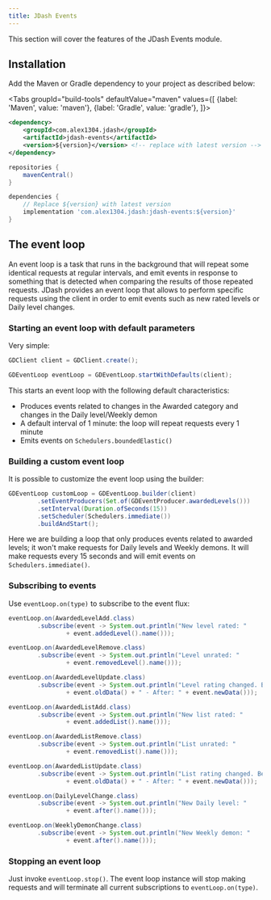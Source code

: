 ```yaml
---
title: JDash Events
---
```



This section will cover the features of the JDash Events module.

## Installation

Add the Maven or Gradle dependency to your project as described below:

<Tabs
    groupId="build-tools"
    defaultValue="maven"
    values={[
        {label: 'Maven', value: 'maven'},
        {label: 'Gradle', value: 'gradle'},
    ]}>
<TabItem value="maven">

```xml
<dependency>
    <groupId>com.alex1304.jdash</groupId>
    <artifactId>jdash-events</artifactId>
    <version>${version}</version> <!-- replace with latest version -->
</dependency>
```

</TabItem>
<TabItem value="gradle">

```groovy
repositories {
    mavenCentral()
}

dependencies {
    // Replace ${version} with latest version
    implementation 'com.alex1304.jdash:jdash-events:${version}'
}
```

</TabItem>
</Tabs>

## The event loop

An event loop is a task that runs in the background that will repeat some identical requests at regular intervals, and emit events in response to something that is detected when comparing the results of those repeated requests. JDash provides an event loop that allows to perform specific requests using the client in order to emit events such as new rated levels or Daily level changes.

### Starting an event loop with default parameters

Very simple:

```java
GDClient client = GDClient.create();

GDEventLoop eventLoop = GDEventLoop.startWithDefaults(client);
```

This starts an event loop with the following default characteristics:
* Produces events related to changes in the Awarded category and changes in the Daily level/Weekly demon
* A default interval of 1 minute: the loop will repeat requests every 1 minute
* Emits events on `Schedulers.boundedElastic()`

### Building a custom event loop

It is possible to customize the event loop using the builder:

```java
GDEventLoop customLoop = GDEventLoop.builder(client)
        .setEventProducers(Set.of(GDEventProducer.awardedLevels()))
        .setInterval(Duration.ofSeconds(15))
        .setScheduler(Schedulers.immediate())
        .buildAndStart();
```

Here we are building a loop that only produces events related to awarded levels; it won't make requests for Daily levels and Weekly demons. It will make requests every 15 seconds and will emit events on `Schedulers.immediate()`.

### Subscribing to events

Use `eventLoop.on(type)` to subscribe to the event flux:

```java
eventLoop.on(AwardedLevelAdd.class)
        .subscribe(event -> System.out.println("New level rated: "
                + event.addedLevel().name()));

eventLoop.on(AwardedLevelRemove.class)
        .subscribe(event -> System.out.println("Level unrated: "
                + event.removedLevel().name()));

eventLoop.on(AwardedLevelUpdate.class)
        .subscribe(event -> System.out.println("Level rating changed. Before: "
                + event.oldData() + " - After: " + event.newData()));

eventLoop.on(AwardedListAdd.class)
        .subscribe(event -> System.out.println("New list rated: "
                + event.addedList().name()));

eventLoop.on(AwardedListRemove.class)
        .subscribe(event -> System.out.println("List unrated: "
                + event.removedList().name()));

eventLoop.on(AwardedListUpdate.class)
        .subscribe(event -> System.out.println("List rating changed. Before: "
                + event.oldData() + " - After: " + event.newData()));

eventLoop.on(DailyLevelChange.class)
        .subscribe(event -> System.out.println("New Daily level: "
                + event.after().name()));

eventLoop.on(WeeklyDemonChange.class)
        .subscribe(event -> System.out.println("New Weekly demon: "
                + event.after().name()));
```

### Stopping an event loop

Just invoke `eventLoop.stop()`. The event loop instance will stop making requests and will terminate all current subscriptions to `eventLoop.on(type)`.
